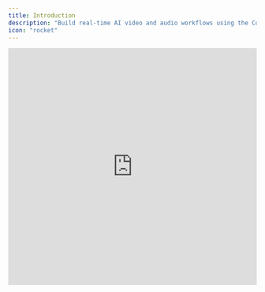 ```yaml
---
title: Introduction
description: "Build real-time AI video and audio workflows using the ComfyStream toolkit for ComfyUI."
icon: "rocket"
---
```


<iframe
  width="100%"
  height="480"
  src="https://www.youtube.com/embed/rhiWCRTTmDk"
  title="Livepeer video player"
  frameborder="0"
  allow="accelerometer; autoplay; clipboard-write; encrypted-media; gyroscope; picture-in-picture"
  allowfullscreen
/>

## Overview

The **ComfyStream toolkit** adds powerful real-time video and audio capabilities to [ComfyUI](https://www.comfy.org/), making it easy to build interactive, AI-powered media workflows. It extends ComfyUI with specialized tools for streaming, live processing, and on-the-fly workflow updates, including:

- **[ComfyStream](https://github.com/livepeer/comfystream)** – A custom node that streams audio and video from your webcam and microphone into ComfyUI for real-time AI processing, then returns the processed output.
- **[ComfyUI-Stream-Pack](https://github.com/livepeer/ComfyUI-Stream-Pack)** – A collection of custom nodes designed to support advanced real-time audio and video workflows.

To help you get started, ComfyStream also includes a [knowledge base](https://docs.comfystream.com/) with foundational workflows, optimization tips, and in-depth guides on all tools and nodes.

## Getting Started

To get started, follow the installation guide below or explore the stream pack for additional nodes.

<CardGroup cols={2}>
  <Card title="Install ComfyStream" icon="download" href="install">
    Step-by-step instructions to install ComfyStream and start creating
    real-time workflows.
  </Card>
  <Card
    title="Check out the ComfyUI-Stream-Pack"
    icon="cube"
    href="https://github.com/livepeer/ComfyUI-Stream-Pack"
  >
    A collection of custom nodes for building realtime audio and video
    workflows.
  </Card>
</CardGroup>

## How It Works

ComfyStream enables real-time processing of audio and video streams by integrating a [WebRTC](https://webrtc.org/) server for low-latency, bidirectional communication, a custom tensor-based pipeline for converting media frames to and from tensors, and ComfyUI's [EmbeddedComfyClient](https://github.com/hiddenswitch/ComfyUI/blob/ffc1912eff10cf57aec4fee358a5b6946e74a9e5/comfy/client/embedded_comfy_client.py#L123) for AI inference.

### Data Flow Overview

Here's how the system processes live audio and video end-to-end:

1. **Input:** WebRTC receives video, audio, and control data from the client.
2. **Workflow Injection:** The pipeline dynamically modifies the ComfyUI workflow by replacing standard input/output nodes with custom tensor nodes.
3. **Inference:** The EmbeddedComfyClient processes incoming tensors in real-time using the updated workflow.
4. **Output Conversion:** Processed tensors are converted back to video and audio, and streamed back to the client via WebRTC.
5. **Live Control:** A control channel allows the client to update the workflow or modify parameters on the fly, without restarting the session.

This high-level overview is visualized below:

```mermaid
flowchart TD
    A[Client Input] --> B[WebRTC Receiver]
    B --> C[Media to Tensor Conversion]
    C --> D[Embedded ComfyUI Client]
    D --> E[Tensor to Media Conversion]
    E --> F[WebRTC Sender]

    subgraph Control Channel
        A2[Live Workflow Updates] --> D
    end
```

